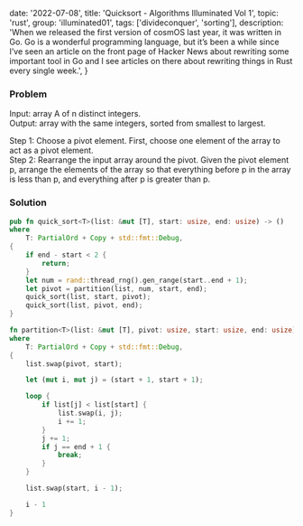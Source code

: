 
  date: '2022-07-08',
  title: 'Quicksort - Algorithms Illuminated Vol 1',
  topic: 'rust',
  group: 'illuminated01',
  tags: ['divideconquer', 'sorting'],
  description:
    'When we released the first version of cosmOS last year, it was written in Go. Go is a wonderful programming language, but it’s been a while since I’ve seen an article on the front page of Hacker News about rewriting some important tool in Go and I see articles on there about rewriting things in Rust every single week.',
}


### Problem

Input: array A of n distinct integers.<br/>
Output: array with the same integers, sorted from
smallest to largest.

<Callout title="Pseudo Code">
  Step 1: Choose a pivot element. First, choose one element of the array to act
  as a pivot element.
  <br /> Step 2: Rearrange the input array around the pivot. Given the pivot element
  p, arrange the elements of the array so that everything before p in the array is
  less than p, and everything after p is greater than p.
</Callout>

### Solution

```rust
pub fn quick_sort<T>(list: &mut [T], start: usize, end: usize) -> ()
where
    T: PartialOrd + Copy + std::fmt::Debug,
{
    if end - start < 2 {
        return;
    }
    let num = rand::thread_rng().gen_range(start..end + 1);
    let pivot = partition(list, num, start, end);
    quick_sort(list, start, pivot);
    quick_sort(list, pivot, end);
}

fn partition<T>(list: &mut [T], pivot: usize, start: usize, end: usize) -> usize
where
    T: PartialOrd + Copy + std::fmt::Debug,
{
    list.swap(pivot, start);

    let (mut i, mut j) = (start + 1, start + 1);

    loop {
        if list[j] < list[start] {
            list.swap(i, j);
            i += 1;
        }
        j += 1;
        if j == end + 1 {
            break;
        }
    }

    list.swap(start, i - 1);

    i - 1
}
```
